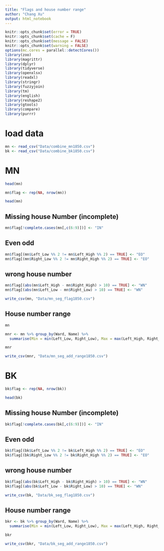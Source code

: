 ```yaml
---
title: "Flags and house number range"
author: "Chang Xu"
output: html_notebook
---
```


```r
knitr::opts_chunk$set(error = TRUE)
knitr::opts_chunk$set(cache = F)
knitr::opts_chunk$set(message = FALSE)
knitr::opts_chunk$set(warning = FALSE)
options(mc.cores = parallel::detectCores())
library(zoo)
library(magrittr)
library(dplyr)
library(tidyverse)
library(openxlsx)
library(readxl)
library(stringr)
library(fuzzyjoin)
library(tm)
library(english)
library(reshape2)
library(gtools)
library(compare)
library(purrr)
```

# load data
```r
mn <- read_csv("Data/combine_mn1850.csv")
bk <- read_csv("Data/combine_bk1850.csv")
```

# MN
```r
head(mn)
```


```r
mn$flag <- rep(NA, nrow(mn))
```

```r
head(mn)
```
## Missing house Number (incomplete)

```r
mn$flag[!complete.cases(mn[,c(6:9)])] <- "IN"
```

## Even odd 

```r
mn$flag[(mn$Left_Low %% 2 != mn$Left_High %% 2) == TRUE] <- "EO"
mn$flag[(mn$Right_Low %% 2 != mn$Right_High %% 2) == TRUE] <- "EO"
```

## wrong house number

```r
mn$flag[(abs(mn$Left_High - mn$Right_High) > 10) == TRUE] <- "WN"
mn$flag[(abs(mn$Left_Low - mn$Right_Low) > 10) == TRUE] <- "WN"
```

```r
write_csv(mn, "Data/mn_seg_flag1850.csv")
```

## House number range
```r
mn
```


```r
mnr <- mn %>% group_by(Ward, Name) %>% 
  summarise(Min = min(Left_Low, Right_Low), Max = max(Left_High, Right_High))
```
```r
mnr
```



```r
write_csv(mnr, "Data/mn_seg_add_range1850.csv")
```



# BK

```r
bk$flag <- rep(NA, nrow(bk))
```

```r
head(bk)
```

## Missing house Number (incomplete)

```r
bk$flag[!complete.cases(bk[,c(6:9)])] <- "IN"
```

## Even odd 

```r
bk$flag[(bk$Left_Low %% 2 != bk$Left_High %% 2) == TRUE] <- "EO"
bk$flag[(bk$Right_Low %% 2 != bk$Right_High %% 2) == TRUE] <- "EO"
```

## wrong house number

```r
bk$flag[(abs(bk$Left_High - bk$Right_High) > 10) == TRUE] <- "WN"
bk$flag[(abs(bk$Left_Low - bk$Right_Low) > 10) == TRUE] <- "WN"
```

```r
write_csv(bk, "Data/bk_seg_flag1850.csv")
```

## House number range

```r
bkr <- bk %>% group_by(Ward, Name) %>% 
  summarise(Min = min(Left_Low, Right_Low), Max = max(Left_High, Right_High))

bkr
```
```r
write_csv(bkr, "Data/bk_seg_add_range1850.csv")
```

















